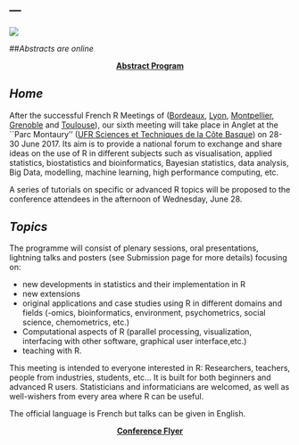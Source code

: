 ---
---
  ![](http://angletr2017.com/FIG/Anglet-1.png)

##*_Abstracts are online_* 

<center>[**Abstract Program**](https://github.com/benoit-liquet/rmarkdown-website-examples/blob/gh-pages/FIG/Abstract-R-Conference-JUNE.pdf)</center>
  

## *Home*
After the successful French R Meetings of ([Bordeaux](http://r2012.bordeaux.inria.fr/), [Lyon](https://r2013-lyon.sciencesconf.org/), [Montpellier](https://r2014-mtp.sciencesconf.org/), [Grenoble](https://r2015-grenoble.sciencesconf.org/) and [Toulouse](https://r2016-toulouse.sciencesconf.org/)), our sixth meeting will take place in Anglet at the ``Parc Montaury'' ([UFR Sciences et Techniques de la Côte Basque](http://ufr-sciences-cb.univ-pau.fr/live/)) on 28-30 June 2017.  Its aim is to provide a national forum to exchange and share ideas on the use of R in different subjects such as visualisation, applied statistics, biostatistics and bioinformatics, Bayesian statistics, data analysis, Big Data, modelling, machine learning, high performance computing, etc. 

A series of tutorials on specific or advanced R topics will be proposed to the conference attendees in the afternoon of Wednesday, June 28.



## *Topics*
The programme will consist of plenary sessions, oral presentations, lightning talks and posters (see Submission page for more details) focusing on:

- new developments in statistics and their implementation in R
- new extensions
- original applications and case studies using R in different domains and fields (-omics, bioinformatics, environment, psychometrics, social science, chemometrics, etc.)
- Computational aspects of R (parallel processing, visualization, interfacing with other software, graphical user interface,etc.)
- teaching with  R.


This meeting is intended to everyone interested in R: Researchers, teachers, people from industries, students, etc... It is built for both beginners and advanced R users. Statisticians and informaticians are welcomed, as well as well-wishers from every area where R can be useful.

The official language is French but talks can be given in English.
 
<center>[**Conference Flyer**](https://github.com/benoit-liquet/rmarkdown-website-examples/blob/gh-pages/FIG/flyers-web.pdf)</center>


